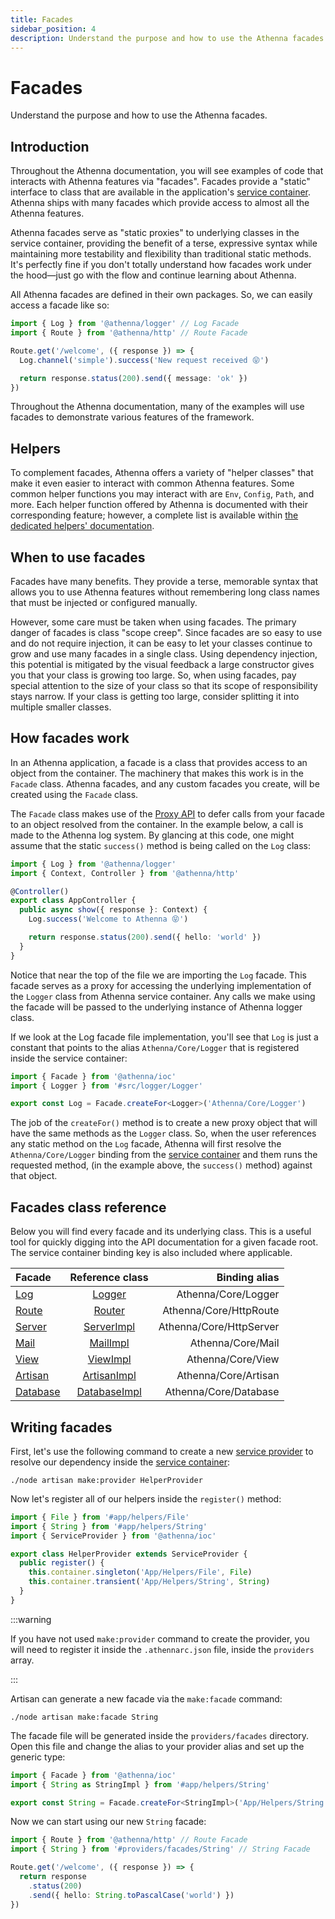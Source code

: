 ```yaml
---
title: Facades
sidebar_position: 4
description: Understand the purpose and how to use the Athenna facades.
---
```


# Facades

Understand the purpose and how to use the Athenna facades.

## Introduction

Throughout the Athenna documentation, you will see examples of code that
interacts with Athenna features via "facades". Facades provide a "static"
interface to class that are available in the application's [service container](/docs/architecture-concepts/service-container).
Athenna ships with many facades which provide access to almost all the Athenna
features.

Athenna facades serve as "static proxies" to underlying classes in the service
container, providing the benefit of a terse, expressive syntax while maintaining
more testability and flexibility than traditional static methods. It's perfectly
fine if you don't totally understand how facades work under the hood—just go
with the flow and continue learning about Athenna.

All Athenna facades are defined in their own packages. So, we can easily access
a facade like so:

```typescript
import { Log } from '@athenna/logger' // Log Facade
import { Route } from '@athenna/http' // Route Facade

Route.get('/welcome', ({ response }) => {
  Log.channel('simple').success('New request received 😝')

  return response.status(200).send({ message: 'ok' })
})
```

Throughout the Athenna documentation, many of the examples will use facades to
demonstrate various features of the framework.

## Helpers

To complement facades, Athenna offers a variety of "helper classes" that make it
even easier to interact with common Athenna features. Some common helper
functions you may interact with are `Env`, `Config`, `Path`, and more. Each helper
function offered by Athenna is documented with their corresponding feature;
however, a complete list is available within [the dedicated helpers' documentation](/docs/digging-deeper/helpers).

## When to use facades

Facades have many benefits. They provide a terse, memorable syntax that allows
you to use Athenna features without remembering long class names that must be
injected or configured manually.

However, some care must be taken when using facades. The primary danger of
facades is class "scope creep". Since facades are so easy to use and do not
require injection, it can be easy to let your classes continue to grow and use
many facades in a single class. Using dependency injection, this potential is
mitigated by the visual feedback a large constructor gives you that your class
is growing too large. So, when using facades, pay special attention to the size
of your class so that its scope of responsibility stays narrow. If your class
is getting too large, consider splitting it into multiple smaller classes.

## How facades work

In an Athenna application, a facade is a class that provides access to an
object from the container. The machinery that makes this work is in the `Facade`
class. Athenna facades, and any custom facades you create, will be created
using the `Facade` class.

The `Facade` class makes use of the [Proxy API](https://developer.mozilla.org/en-US/docs/Web/JavaScript/Reference/Global_Objects/Proxy)
to defer calls from your facade to an object resolved from the container. In the
example below, a call is made to the Athenna log system. By glancing at this
code, one might assume that the static `success()` method is being called on the
`Log` class:

```typescript
import { Log } from '@athenna/logger'
import { Context, Controller } from '@athenna/http'

@Controller()
export class AppController {
  public async show({ response }: Context) {
    Log.success('Welcome to Athenna 😝')

    return response.status(200).send({ hello: 'world' })
  }
}
```

Notice that near the top of the file we are importing the `Log` facade. This
facade serves as a proxy for accessing the underlying implementation of the
`Logger` class from Athenna service container. Any calls we make using the
facade will be passed to the underlying instance of Athenna logger class.

If we look at the Log facade file implementation, you'll see that `Log` is
just a constant that points to the alias `Athenna/Core/Logger` that is
registered inside the service container:

```typescript
import { Facade } from '@athenna/ioc'
import { Logger } from '#src/logger/Logger'

export const Log = Facade.createFor<Logger>('Athenna/Core/Logger')
```

The job of the `createFor()` method is to create a new proxy object that will
have the same methods as the `Logger` class. So, when the user references any
static method on the `Log` facade, Athenna will first resolve the
`Athenna/Core/Logger` binding from the [service container](/docs/architecture-concepts/service-container)
and them runs the requested method, (in the example above, the `success()`
method) against that object.

## Facades class reference

Below you will find every facade and its underlying class. This is a useful
tool for quickly digging into the API documentation for a given facade root.
The service container binding key is also included where applicable.

| Facade | Reference class | Binding alias |
|:----------|:-------:|-------------:|
| [Log](https://github.com/AthennaIO/Logger/blob/develop/src/facades/Log.ts)   | [Logger](https://github.com/AthennaIO/Logger/blob/develop/src/logger/Logger.ts)  |      Athenna/Core/Logger |
| [Route](https://github.com/AthennaIO/Http/blob/develop/src/facades/Route.ts)   | [Router](https://github.com/AthennaIO/Http/blob/develop/src/router/Router.ts)  |      Athenna/Core/HttpRoute |
| [Server](https://github.com/AthennaIO/Http/blob/develop/src/facades/Server.ts)   | [ServerImpl](https://github.com/AthennaIO/Http/blob/develop/src/server/ServerImpl.ts)  |      Athenna/Core/HttpServer |
| [Mail](https://github.com/AthennaIO/Mail/blob/develop/src/facades/Mail.ts)   | [MailImpl](https://github.com/AthennaIO/Mail/blob/develop/src/mail/MailImpl.ts)  |      Athenna/Core/Mail |
| [View](https://github.com/AthennaIO/View/blob/develop/src/facades/View.ts)   | [ViewImpl](https://github.com/AthennaIO/View/blob/develop/src/views/ViewImpl.ts)  |      Athenna/Core/View |
| [Artisan](https://github.com/AthennaIO/Artisan/blob/develop/src/facades/Artisan.ts)   | [ArtisanImpl](https://github.com/AthennaIO/Artisan/blob/develop/src/artisan/ArtisanImpl.ts)  |      Athenna/Core/Artisan |
| [Database](https://github.com/AthennaIO/Artisan/blob/develop/src/facades/Artisan.ts)   | [DatabaseImpl](https://github.com/AthennaIO/Database/blob/develop/src/database/DatabaseImpl.ts)  |      Athenna/Core/Database |

## Writing facades

First, let's use the following command to create a new [service provider](/docs/architecture-concepts/service-providers)
to resolve our dependency inside the [service container](/docs/architecture-concepts/service-container):

```shell
./node artisan make:provider HelperProvider
```

Now let's register all of our helpers inside the `register()` method:

```typescript
import { File } from '#app/helpers/File'
import { String } from '#app/helpers/String'
import { ServiceProvider } from '@athenna/ioc'

export class HelperProvider extends ServiceProvider {
  public register() {
    this.container.singleton('App/Helpers/File', File)
    this.container.transient('App/Helpers/String', String)
  }
}
```

:::warning

If you have not used `make:provider` command to create the provider, you
will need to register it inside the `.athennarc.json` file, inside the
`providers` array.

:::

Artisan can generate a new facade via the `make:facade` command:

```shell
./node artisan make:facade String
```

The facade file will be generated inside the `providers/facades` directory.
Open this file and change the alias to your provider alias and set up the
generic type:

```typescript
import { Facade } from '@athenna/ioc'
import { String as StringImpl } from '#app/helpers/String'

export const String = Facade.createFor<StringImpl>('App/Helpers/String')
```

Now we can start using our new `String` facade:

```typescript
import { Route } from '@athenna/http' // Route Facade
import { String } from '#providers/facades/String' // String Facade

Route.get('/welcome', ({ response }) => {
  return response
    .status(200)
    .send({ hello: String.toPascalCase('world') })
})
```
